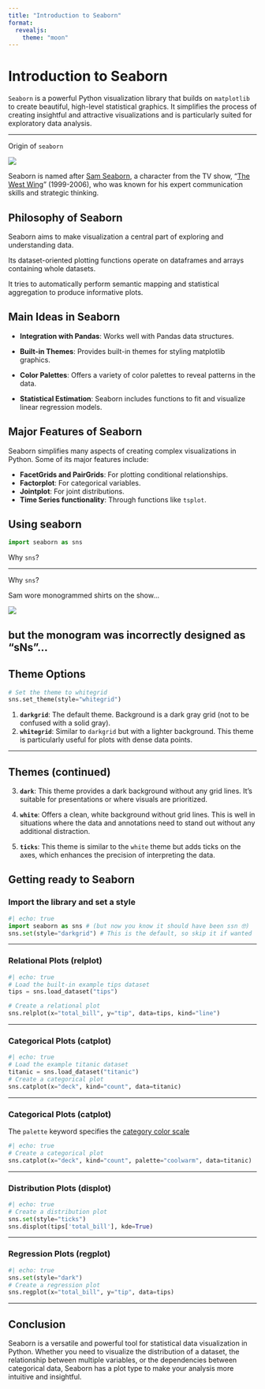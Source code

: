 ```yaml
---
title: "Introduction to Seaborn"
format: 
  revealjs:
    theme: "moon"
---
```


# Introduction to Seaborn

`Seaborn` is a powerful Python visualization library that builds on `matplotlib` to create beautiful, high-level statistical graphics. It simplifies the process of creating insightful and attractive visualizations and is particularly suited for exploratory data analysis.

---

Origin of `seaborn`

![](https://alchetron.com/cdn/sam-seaborn-db05da4e-4f95-494c-84c2-4dad51a0014-resize-750.jpeg)

Seaborn is named after [Sam Seaborn](https://en.wikipedia.org/wiki/Sam_Seaborn), a character from the TV show, "[The West Wing](https://en.wikipedia.org/wiki/The_West_Wing)" (1999-2006), who was known for his expert communication skills and strategic thinking.

## Philosophy of Seaborn

Seaborn aims to make visualization a central part of exploring and understanding data. 

Its dataset-oriented plotting functions operate on dataframes and arrays containing whole datasets. 

It tries to automatically perform semantic mapping and statistical aggregation to produce informative plots.

## Main Ideas in Seaborn


- **Integration with Pandas**: Works well with Pandas data structures.

- **Built-in Themes**: Provides built-in themes for styling matplotlib graphics.

- **Color Palettes**: Offers a variety of color palettes to reveal patterns in the data.

- **Statistical Estimation**: Seaborn includes functions to fit and visualize linear regression models.



## Major Features of Seaborn

Seaborn simplifies many aspects of creating complex visualizations in Python. Some of its major features include:

- **FacetGrids and PairGrids**: For plotting conditional relationships.
- **Factorplot**: For categorical variables.
- **Jointplot**: For joint distributions.
- **Time Series functionality**: Through functions like `tsplot`.

## Using seaborn

```python
import seaborn as sns
```
Why `sns`?

---

Why `sns`?

Sam wore monogrammed shirts on the show... 

![](assets/SNS.png)

but the monogram was incorrectly designed as "sNs"... 
---

## Theme Options

```python
# Set the theme to whitegrid
sns.set_theme(style="whitegrid")
```
1. **`darkgrid`**: The default theme. Background is a dark gray grid (not to be confused with a solid gray).
2. **`whitegrid`**: Similar to `darkgrid` but with a lighter background. This theme is particularly useful for plots with dense data points. 

--- 

## Themes (continued)
3. **`dark`**: This theme provides a dark background without any grid lines. It’s suitable for presentations or where visuals are prioritized.
4. **`white`**: Offers a clean, white background without grid lines. This is well in situations where the data and annotations need to stand out without any additional distraction.


5. **`ticks`**: This theme is similar to the `white` theme but adds ticks on the axes, which enhances the precision of interpreting the data. 

## Getting ready to Seaborn

### Import the library and set a style

```python
#| echo: true
import seaborn as sns # (but now you know it should have been ssn 🤓)
sns.set(style="darkgrid") # This is the default, so skip it if wanted
```

---

### Relational Plots (relplot)

```python
#| echo: true
# Load the built-in example tips dataset
tips = sns.load_dataset("tips")

# Create a relational plot
sns.relplot(x="total_bill", y="tip", data=tips, kind="line")
```

---

### Categorical Plots (catplot)

```python
#| echo: true
# Load the example titanic dataset
titanic = sns.load_dataset("titanic")
# Create a categorical plot
sns.catplot(x="deck", kind="count", data=titanic)
```

---

### Categorical Plots (catplot)

The `palette` keyword specifies the [category color scale](https://seaborn.pydata.org/tutorial/color_palettes.html)

```python
#| echo: true
# Create a categorical plot
sns.catplot(x="deck", kind="count", palette="coolwarm", data=titanic)
```

---

### Distribution Plots (displot)

```python
#| echo: true
# Create a distribution plot
sns.set(style="ticks") 
sns.displot(tips['total_bill'], kde=True)
```

---

### Regression Plots (regplot)

```python
#| echo: true
sns.set(style="dark") 
# Create a regression plot
sns.regplot(x="total_bill", y="tip", data=tips)
```

---

## Conclusion

Seaborn is a versatile and powerful tool for statistical data visualization in Python. Whether you need to visualize the distribution of a dataset, the relationship between multiple variables, or the dependencies between categorical data, Seaborn has a plot type to make your analysis more intuitive and insightful.
